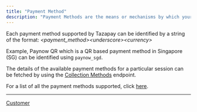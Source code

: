 ```yaml
---
title: "Payment Method"
description: "Payment Methods are the means or mechanisms by which your customer chooses to make the payment. Tazapay supports a wide variety of payment methods."
---
```


Each payment method supported by Tazapay can be identified by a string of the format: *\<payment\_method>\<underscore>\<currency>*

Example, Paynow QR which is a QR based payment method in Singapore (SG) can be identified using `paynow_sgd`.

The details of the available payment methods for a particular session can be fetched by using the [Collection Methods](https://docs.tazapay.com/reference/collection-methods-api) endpoint.

For a list of all the payment methods supported, click [here](https://tazapay.com/payment-methods/).

***

[Customer](/docs/customer)
